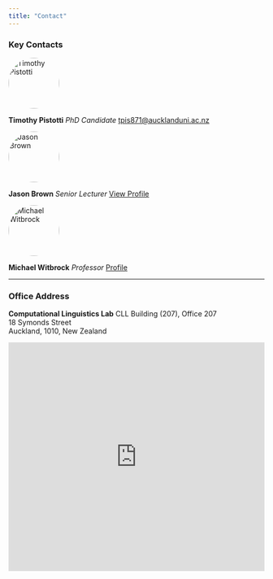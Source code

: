 ```yaml
---
title: "Contact"
---
```


### Key Contacts

::: {layout-ncol=3}

<div>
<img src="images/profile.jpg" alt="Timothy Pistotti" style="width:100px; border-radius: 50%;">

**Timothy Pistotti** *PhD Candidate* [tpis871@aucklanduni.ac.nz](mailto:tpis871@aucklanduni.ac.nz)
</div>

<div>
<img src="images/jason-brown.png" alt="Jason Brown" style="width:100px; border-radius: 50%;">

**Jason Brown** *Senior Lecturer* [View Profile](https://profiles.auckland.ac.nz/jason-brown)
</div>

<div>
<img src="images/michael-witbrock.jpg" alt="Michael Witbrock" style="width:100px; border-radius: 50%;">

**Michael Witbrock** *Professor* [Profile](https://profiles.auckland.ac.nz/m-witbrock)
</div>

:::

<hr>

### Office Address

**Computational Linguistics Lab** CLL Building (207), Office 207  
18 Symonds Street  
Auckland, 1010, New Zealand

<iframe src="https://www.google.com/maps/embed?pb=!1m18!1m12!1m3!1d3192.417321591826!2d174.76527967645107!3d-36.85641797222138!2m3!1f0!2f0!3f0!3m2!1i1024!2i768!4f13.1!3m3!1m2!1s0x6d0d47e5b515a429%3A0x824622112a4b8341!2s18%20Symonds%20Street%2C%20Auckland%20CBD%2C%20Auckland%201010%2C%20New%20Zealand!5e0!3m2!1sen!2sde!4v1728414005187!5m2!1sen!2sde" width="100%" height="450" style="border:0;" allowfullscreen="" loading="lazy" referrerpolicy="no-referrer-when-downgrade"></iframe>